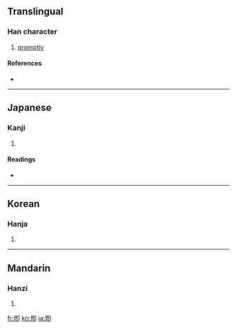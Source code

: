 {{see|即}}
==Translingual==

===Han character===
{{Han char|rn=26|rad=卩|as=07|sn=9|four=|canj=竹心尸中 (HPSL), X竹心尸中 (XHPSL)}}

# [[promptly]]

====References====
* {{Han ref|kx=0160.030|dkj=02872|hdz=10316.020|uh=537D|ud=21373}}

----

==Japanese==

===Kanji===
{{ja-kanji|grade=|rs=卩07}}

# {{defn|Japanese}}

====Readings====
* {{ja-readings|on=[[そく]] (soku), [[しょく]] (shoku)|kun=[[つく]] (tsuku), [[すなわち]] (sunawachi), [[もし]] (moshi)}}

----

==Korean==

===Hanja===
{{ko-hanja|hangeul=즉|rv=jeuk|mr=chŭk}}

# {{defn|Korean}}

----

==Mandarin==

===Hanzi===
{{cmn-hanzi|pin=[[jí]] ([[ji2]])|wg=chi<sup>2</sup>}}

# {{defn|Mandarin}}

[[fr:卽]]
[[ko:卽]]
[[ja:卽]]